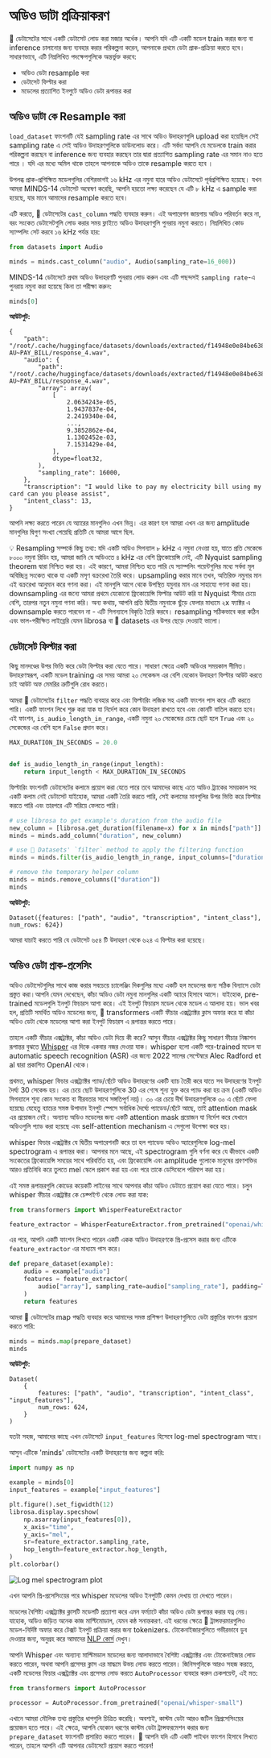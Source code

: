 # অডিও ডাটা প্রক্রিয়াকরণ

🤗 ডেটাসেটের সাথে একটি ডেটাসেট লোড করা মজার অর্ধেক। আপনি যদি এটি একটি মডেল train করার জন্য বা inference চালানোর জন্য ব্যবহার করার
পরিকল্পনা করেন, আপনাকে প্রথমে ডেটা প্রাক-প্রক্রিয়া করতে হবে। সাধারণভাবে, এটি নিম্নলিখিত পদক্ষেপগুলিকে অন্তর্ভুক্ত করবে:

* অডিও ডেটা resample করা
* ডেটাসেট ফিল্টার করা
* মডেলের প্রত্যাশিত ইনপুটে অডিও ডেটা রূপান্তর করা

## অডিও ডাটা কে Resample করা

`load_dataset` ফাংশনটি যেই sampling rate এর সাথে অডিও উদাহরণগুলি upload করা হয়েছিল সেই sampling rate এ সেই অডিও উদাহরণগুলিকে ডাউনলোড করে। এটি সর্বদা
আপনি যে মডেলকে train করার পরিকল্পনা করছেন বা inference জন্য ব্যবহার করছেন তার দ্বারা  প্রত্যাশিত sampling rate এর সমান নাও হতে পারে । যদি এর মধ্যে অমিল থাকে
তাহলে আপনাকে অডিও তাকে resample করতে হবে ।

উপলব্ধ প্রাক-প্রশিক্ষিত মডেলগুলির বেশিরভাগই ১৬ kHz এর নমুনা হারে অডিও ডেটাসেটে পূর্বপ্রশিক্ষিত হয়েছে।
যখন আমরা MINDS-14 ডেটাসেট অন্বেষণ করেছি, আপনি হয়তো লক্ষ্য করেছেন যে এটি ৮ kHz এ sample করা হয়েছে, যার মানে আমাদের resample করতে হবে।

এটি করতে, 🤗 ডেটাসেটের `cast_column` পদ্ধতি ব্যবহার করুন। এই অপারেশন জায়গায় অডিও পরিবর্তন করে না, বরং সংকেত
ডেটাসেটগুলি লোড করার সময় ফ্লাইতে অডিও উদাহরণগুলি পুনরায় নমুনা করতে। নিম্নলিখিত কোড স্যাম্পলিং সেট করবে
১৬ kHz পর্যন্ত হার:

```py
from datasets import Audio

minds = minds.cast_column("audio", Audio(sampling_rate=16_000))
```

MINDS-14 ডেটাসেটে প্রথম অডিও উদাহরণটি পুনরায় লোড করুন এবং এটি পছন্দসই `sampling rate`-এ পুনরায় নমুনা করা হয়েছে কিনা তা পরীক্ষা করুন:

```py
minds[0]
```

**আউটপুট:**
```out
{
    "path": "/root/.cache/huggingface/datasets/downloads/extracted/f14948e0e84be638dd7943ac36518a4cf3324e8b7aa331c5ab11541518e9368c/en-AU~PAY_BILL/response_4.wav",
    "audio": {
        "path": "/root/.cache/huggingface/datasets/downloads/extracted/f14948e0e84be638dd7943ac36518a4cf3324e8b7aa331c5ab11541518e9368c/en-AU~PAY_BILL/response_4.wav",
        "array": array(
            [
                2.0634243e-05,
                1.9437837e-04,
                2.2419340e-04,
                ...,
                9.3852862e-04,
                1.1302452e-03,
                7.1531429e-04,
            ],
            dtype=float32,
        ),
        "sampling_rate": 16000,
    },
    "transcription": "I would like to pay my electricity bill using my card can you please assist",
    "intent_class": 13,
}
```

আপনি লক্ষ্য করতে পারেন যে অ্যারের মানগুলিও এখন ভিন্ন। এর কারণ হল আমরা এখন এর জন্য amplitude মানগুলির দ্বিগুণ সংখ্যা পেয়েছি
প্রতিটি যে আমরা আগে ছিল.

<Tip>
💡 Resampling সম্পর্কে কিছু তথ্য: যদি একটি অডিও সিগন্যাল ৮ kHz এ নমুনা নেওয়া হয়, যাতে প্রতি সেকেন্ডে ৮০০০ নমুনা রিডিং হয়, আমরা জানি যে অডিওতে
৪ kHz এর বেশি ফ্রিকোয়েন্সি নেই, এটি Nyquist sampling theorem দ্বারা নিশ্চিত করা হয়। এই কারণে, আমরা নিশ্চিত হতে পারি যে স্যাম্পলিং পয়েন্টগুলির মধ্যে
সর্বদা মূল অবিচ্ছিন্ন সংকেত থাকে যা একটি মসৃণ বক্ররেখা তৈরি করে। upsampling করার মানে তখন, অতিরিক্ত নমুনার মান এই বক্ররেখা আনুমান করে গণনা করা।
এই মানগুলি আগে থেকে উপস্থিত যমুনার মান এর সাহায্যে গণনা করা হয়।  downsampling এর জন্যে আমরা প্রথমে যেকোনো ফ্রিকোয়েন্সি ফিল্টার আউট করি যা
Nyquist সীমার চেয়ে বেশি, তারপর নতুন নমুনা গণনা করি। অন্য কথায়, আপনি প্রতি দ্বিতীয় নমুনাকে ছুঁড়ে ফেলার মাধ্যমে ২x ফ্যাক্টর এ downsample করতে
পারবেন না - এটি সিগন্যালে বিকৃতি তৈরি করবে। resampling সঠিকভাবে করা কঠিন এবং ভাল-পরীক্ষিত লাইব্রেরি যেমন librosa বা 🤗 datasets এর উপর ছেড়ে দেওয়াই ভালো।
</Tip>

## ডেটাসেট ফিল্টার করা

কিছু মানদণ্ডের উপর ভিত্তি করে ডেটা ফিল্টার করা যেতে পারে। সাধারণ ক্ষেত্রে একটি অডিওর সময়কাল সীমিত।
উদাহরণস্বরূপ, একটি মডেল training এর সময় আমরা ২০ সেকেন্ডস এর বেশি যেকোন উদাহরণ ফিল্টার আউট করতে চাই আউট অফ মেমরির ত্রুটিগুলি রোধ করতে।

আমরা 🤗 ডেটাসেটের `filter` পদ্ধতি ব্যবহার করে এবং ফিল্টারিং লজিক সহ একটি ফাংশন পাস করে এটি করতে পারি। একটি ফাংশন লিখে শুরু করা যাক যা
নির্দেশ করে কোন উদাহরণ রাখতে হবে এবং কোনটি বাতিল করতে হবে। এই ফাংশন, `is_audio_length_in_range`, একটি নমুনা ২০ সেকেন্ডের চেয়ে ছোট হলে
`True` এবং ২০ সেকেন্ডের এর বেশি হলে `False` প্রদান করে।

```py
MAX_DURATION_IN_SECONDS = 20.0


def is_audio_length_in_range(input_length):
    return input_length < MAX_DURATION_IN_SECONDS
```

ফিল্টারিং ফাংশনটি ডেটাসেটের কলামে প্রয়োগ করা যেতে পারে তবে আমাদের কাছে এতে অডিও ট্র্যাকের সময়কাল সহ একটি কলাম নেই
ডেটাসেট যাইহোক, আমরা একটি তৈরি করতে পারি, সেই কলামের মানগুলির উপর ভিত্তি করে ফিল্টার করতে পারি এবং তারপরে এটি সরিয়ে ফেলতে পারি।

```py
# use librosa to get example's duration from the audio file
new_column = [librosa.get_duration(filename=x) for x in minds["path"]]
minds = minds.add_column("duration", new_column)

# use 🤗 Datasets' `filter` method to apply the filtering function
minds = minds.filter(is_audio_length_in_range, input_columns=["duration"])

# remove the temporary helper column
minds = minds.remove_columns(["duration"])
minds
```

**আউটপুট:**
```out
Dataset({features: ["path", "audio", "transcription", "intent_class"], num_rows: 624})
```

আমরা যাচাই করতে পারি যে ডেটাসেট ৬৫৪ টি উদাহরণ থেকে ৬২৪ এ ফিল্টার করা হয়েছে।

## অডিও ডেটা প্রাক-প্রসেসিং

অডিও ডেটাসেটগুলির সাথে কাজ করার সবচেয়ে চ্যালেঞ্জিং দিকগুলির মধ্যে একটি হল মডেলের জন্য সঠিক বিন্যাসে ডেটা প্রস্তুত করা।আপনি যেমন দেখেছেন, কাঁচা অডিও
ডেটা নমুনা মানগুলির একটি অ্যারে হিসাবে আসে। যাইহোক, pre-trained মডেলগুলি ইনপুট ফিচারস আশা করে। এই ইনপুট ফিচারস মডেল থেকে মডেল এ আলাদা হয়।
ভাল খবর হল, প্রতিটি সমর্থিত অডিও মডেলের জন্য, 🤗 transformers একটি ফীচার এক্সট্র্যাক্টর ক্লাস অফার করে যা কাঁচা অডিও ডেটা থেকে মডেলের আশা করা
ইনপুট ফিচারস এ রূপান্তর করতে পারে।

তাহলে একটি ফীচার এক্সট্রাক্টর, কাঁচা অডিও ডেটা দিয়ে কী করে? আসুন ফীচার এক্সট্রাক্টর কিছু সাধারণ ফীচার নিষ্কাশন রূপান্তর বুঝতে [Whisper](https://cdn.openai.com/papers/whisper.pdf)
এর দিকে একবার নজর দেওয়া যাক। whisper হলো একটি পরে-trained মডেল যা automatic speech recognition (ASR) এর জন্যে 2022 সালের সেপ্টেম্বরে
Alec Radford et al দ্বারা প্রকাশিত OpenAI থেকে।

প্রথমত, whisper ফিচার এক্সট্র্যাক্টর প্যাড/ছেঁটে অডিও উদাহরণের একটি ব্যাচ তৈরী করে যাতে সব
উদাহরণের ইনপুট দৈর্ঘ্য 30 সেকেন্ড হয়। এর চেয়ে ছোট উদাহরণগুলিকে 30 এর শেষে শূন্য যুক্ত করে প্যাড করা হয়
ক্রম (একটি অডিও সিগন্যালে শূন্য কোন সংকেত বা নীরবতার সাথে সঙ্গতিপূর্ণ নয়)। ৩০ এর চেয়ে দীর্ঘ উদাহরণগুলিকে ৩০ এ ছেঁটে ফেলা হয়েছে৷
যেহেতু ব্যাচের সমস্ত উপাদান ইনপুট স্পেসে সর্বাধিক দৈর্ঘ্যে প্যাডেড/ছেঁটে আছে, তাই attention mask এর প্রয়োজন নেই।
অন্যান্য অডিও মডেলের জন্য একটি attention mask প্রয়োজন যা নির্দেশ করে
যেখানে অডিওগুলি প্যাড করা হয়েছে এবং self-attention mechanism এ সেগুলো উপেক্ষা করে হয়।

whisper ফিচার এক্সট্রাক্টর যে দ্বিতীয় অপারেশনটি করে তা হল প্যাডেড অডিও অ্যারেগুলিকে log-mel spectrogram এ রূপান্তর করা।
আপনার মনে আছে, এই spectrogram গুলি বর্ণনা করে যে কীভাবে একটি সংকেতের ফ্রিকোয়েন্সি সময়ের সাথে পরিবর্তিত হয়, এবং ফ্রিকোয়েন্সি এবং amplitude গুলোকে
মানুষের শ্রবণশক্তির আরও প্রতিনিধি করে তুলতে mel স্কেলে প্রকাশ করা হয় এবং পরে তাকে ডেসিবেলে পরিমাপ করা হয়।


এই সমস্ত রূপান্তরগুলি কোডের কয়েকটি লাইনের সাথে আপনার কাঁচা অডিও ডেটাতে প্রয়োগ করা যেতে পারে। চলুন whisper ফীচার এক্সট্রাক্টর কে চেক্পইণ্ট থেকে লোড করা যাক:

```py
from transformers import WhisperFeatureExtractor

feature_extractor = WhisperFeatureExtractor.from_pretrained("openai/whisper-small")
```

এর পরে, আপনি একটি ফাংশন লিখতে পারেন একটি একক অডিও উদাহরণকে প্রি-প্রসেস করার জন্য এটিকে `feature_extractor` এর মাধ্যমে পাস করে।

```py
def prepare_dataset(example):
    audio = example["audio"]
    features = feature_extractor(
        audio["array"], sampling_rate=audio["sampling_rate"], padding=True
    )
    return features
```

আমরা 🤗 ডেটাসেটের map পদ্ধতি ব্যবহার করে আমাদের সমস্ত প্রশিক্ষণ উদাহরণগুলিতে ডেটা প্রস্তুতির ফাংশন প্রয়োগ করতে পারি:

```py
minds = minds.map(prepare_dataset)
minds
```

**আউটপুট:**
```out
Dataset(
    {
        features: ["path", "audio", "transcription", "intent_class", "input_features"],
        num_rows: 624,
    }
)
```

যতটা সহজ, আমাদের কাছে এখন ডেটাসেটে `input_features` হিসেবে log-mel spectrogram আছে।

আসুন এটিকে 'minds' ডেটাসেটের একটি উদাহরণের জন্য কল্পনা করি:

```py
import numpy as np

example = minds[0]
input_features = example["input_features"]

plt.figure().set_figwidth(12)
librosa.display.specshow(
    np.asarray(input_features[0]),
    x_axis="time",
    y_axis="mel",
    sr=feature_extractor.sampling_rate,
    hop_length=feature_extractor.hop_length,
)
plt.colorbar()
```

<div class="flex justify-center">
    <img src="https://huggingface.co/datasets/huggingface-course/audio-course-images/resolve/main/log_mel_whisper.png" alt="Log mel spectrogram plot">
</div>

এখন আপনি প্রি-প্রসেসিংয়ের পরে whisper মডেলের অডিও ইনপুটটি কেমন দেখায় তা দেখতে পারেন।

মডেলের বৈশিষ্ট্য এক্সট্র্যাক্টর ক্লাসটি মডেলটি প্রত্যাশা করে এমন ফর্ম্যাটে কাঁচা অডিও ডেটা রূপান্তর করার যত্ন নেয়। যাহোক,
অডিও জড়িত অনেক কাজ মাল্টিমোডাল, যেমন কন্ঠ সনান্তকরণ. এই ধরনের ক্ষেত্রে 🤗 ট্রান্সফরমারগুলিও মডেল-নির্দিষ্ট অফার করে
টেক্সট ইনপুট প্রক্রিয়া করার জন্য tokenizers. টোকেনাইজারগুলিতে গভীরভাবে ডুব দেওয়ার জন্য, অনুগ্রহ করে আমাদের [NLP কোর্স](https://huggingface.co/course/chapter2/4) দেখুন।

আপনি Whisper এবং অন্যান্য মাল্টিমডাল মডেলের জন্য আলাদাভাবে বৈশিষ্ট্য এক্সট্র্যাক্টর এবং টোকেনাইজার লোড করতে পারেন, অথবা আপনি প্রসেসর ক্লাস এর মাদ্ধমে উভয় লোড করতে পারেন।
জিনিসগুলিকে আরও সহজ করতে, একটি মডেলের ফিচার এক্সট্র্যাক্টর এবং প্রসেসর লোড করতে `AutoProcessor` ব্যবহার করুন
চেকপয়েন্ট, এই মত:

```py
from transformers import AutoProcessor

processor = AutoProcessor.from_pretrained("openai/whisper-small")
```

এখানে আমরা মৌলিক তথ্য প্রস্তুতির ধাপগুলি চিত্রিত করেছি। অবশ্যই, কাস্টম ডেটা আরও জটিল প্রিপ্রসেসিংয়ের প্রয়োজন হতে পারে।
এই ক্ষেত্রে, আপনি যেকোন ধরণের কাস্টম ডেটা ট্রান্সফরমেশন করার জন্য `prepare_dataset` ফাংশনটি প্রসারিত করতে পারেন। 🤗 আপনি যদি এটি একটি পাইথন
ফাংশন হিসাবে লিখতে পারেন, তাহলে আপনি এটি আপনার ডেটাসেটে প্রয়োগ করতে পারেন!